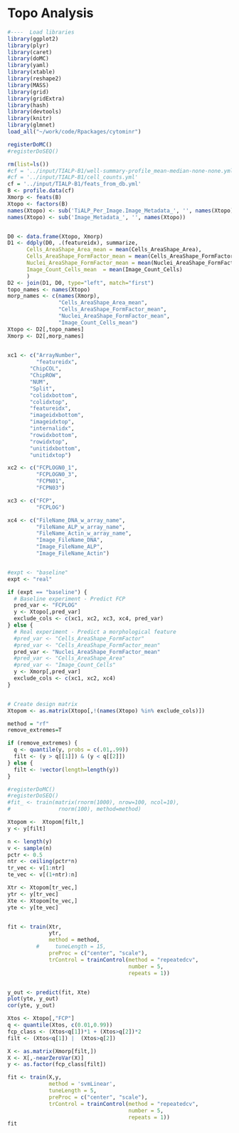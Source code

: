 Topo Analysis
========================================================

```r
#----  Load libraries
library(ggplot2)
library(plyr)
library(caret)
library(doMC)
library(yaml)
library(xtable)
library(reshape2)
library(MASS)
library(grid)
library(gridExtra)
library(hash)
library(devtools)
library(knitr)
library(glmnet)
load_all("~/work/code/Rpackages/cytominr")

registerDoMC()
#registerDoSEQ()
```

```r
rm(list=ls())
#cf = '../input/TIALP-B1/well-summary-profile_mean-median-none-none.yml'
#cf = '../input/TIALP-B1/cell_counts.yml'
cf = '../input/TIALP-B1/feats_from_db.yml'
B <- profile.data(cf)
Xmorp <- feats(B)
Xtopo <- factors(B)
names(Xtopo) <- sub('TiALP_Per_Image.Image_Metadata_', '', names(Xtopo))
names(Xtopo) <- sub('Image_Metadata_', '', names(Xtopo))


D0 <- data.frame(Xtopo, Xmorp)
D1 <- ddply(D0, .(featureidx), summarize, 
      Cells_AreaShape_Area_mean = mean(Cells_AreaShape_Area),
      Cells_AreaShape_FormFactor_mean = mean(Cells_AreaShape_FormFactor),
      Nuclei_AreaShape_FormFactor_mean = mean(Nuclei_AreaShape_FormFactor),
      Image_Count_Cells_mean  = mean(Image_Count_Cells)
      )
D2 <- join(D1, D0, type="left", match="first")
topo_names <- names(Xtopo)
morp_names <- c(names(Xmorp), 
                "Cells_AreaShape_Area_mean", 
                "Cells_AreaShape_FormFactor_mean", 
                "Nuclei_AreaShape_FormFactor_mean", 
                "Image_Count_Cells_mean")
Xtopo <- D2[,topo_names]
Xmorp <- D2[,morp_names]

  
xc1 <- c("ArrayNumber",
         "featureidx",
       "ChipCOL",
       "ChipROW",
       "NUM",
       "Split",
       "colidxbottom",
       "colidxtop",
       "featureidx",
       "imageidxbottom",
       "imageidxtop",
       "internalidx",
       "rowidxbottom",
       "rowidxtop",
       "unitidxbottom",
       "unitidxtop")

xc2 <- c("FCPLOGN0_1",
         "FCPLOGN0_3",
         "FCPN01",
         "FCPN03")

xc3 <- c("FCP",
         "FCPLOG")

xc4 <- c("FileName_DNA_w_array_name",
         "FileName_ALP_w_array_name",
         "FileName_Actin_w_array_name",
         "Image_FileName_DNA",
         "Image_FileName_ALP",
         "Image_FileName_Actin")


#expt <- "baseline"
expt <- "real"

if (expt == "baseline") {
  # Baseline experiment - Predict FCP
  pred_var <- "FCPLOG"
  y <- Xtopo[,pred_var]
  exclude_cols <- c(xc1, xc2, xc3, xc4, pred_var)  
} else {
  # Real experiment - Predict a morphological feature
  #pred_var <- "Cells_AreaShape_FormFactor"
  #pred_var <- "Cells_AreaShape_FormFactor_mean"  
  pred_var <- "Nuclei_AreaShape_FormFactor_mean"  
  #pred_var <- "Cells_AreaShape_Area"
  #pred_var <- "Image_Count_Cells"
  y <- Xmorp[,pred_var]
  exclude_cols <- c(xc1, xc2, xc4)  
}


# Create design matrix
Xtopom <- as.matrix(Xtopo[,!(names(Xtopo) %in% exclude_cols)])

```

```r
method = "rf"
remove_extremes=T

if (remove_extremes) {
  q <- quantile(y, probs = c(.01,.99))
  filt <- (y > q[[1]]) & (y < q[[2]])  
} else {
  filt <- !vector(length=length(y))
}

#registerDoMC()
#registerDoSEQ()
#fit_ <- train(matrix(rnorm(1000), nrow=100, ncol=10), 
#               rnorm(100), method=method)

Xtopom <-  Xtopom[filt,]
y <- y[filt]

n <- length(y)
v <- sample(n)
pctr <- 0.5
ntr <- ceiling(pctr*n)
tr_vec <- v[1:ntr]
te_vec <- v[(1+ntr):n]

Xtr <- Xtopom[tr_vec,]
ytr <- y[tr_vec]
Xte <- Xtopom[te_vec,]
yte <- y[te_vec]


fit <- train(Xtr,
             ytr,
             method = method,
         #     tuneLength = 15,
             preProc = c("center", "scale"),
             trControl = trainControl(method = "repeatedcv", 
                                      number = 5,
                                      repeats = 1))


y_out <- predict(fit, Xte)
plot(yte, y_out)
cor(yte, y_out)


```

```r
Xtos <- Xtopo[,"FCP"]
q <- quantile(Xtos, c(0.01,0.99))
fcp_class <- (Xtos<q[1])*1 + (Xtos>q[2])*2
filt <- (Xtos<q[1]) |  (Xtos>q[2])

X <- as.matrix(Xmorp[filt,])
X <- X[,-nearZeroVar(X)]
y <- as.factor(fcp_class[filt])

fit <- train(X,y,
             method = 'svmLinear',
             tuneLength = 5,
             preProc = c("center", "scale"),
             trControl = trainControl(method = "repeatedcv", 
                                      number = 5,
                                      repeats = 1))
fit



```
